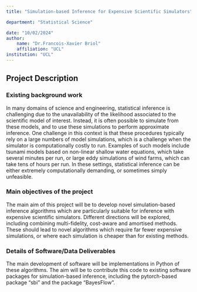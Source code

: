 ```yaml
---
title: "Simulation-based Inference for Expensive Scientific Simulators"

department: "Statistical Science"

date: "10/02/2024"
author: 
    name: "Dr.Francois-Xavier Briol"
    affiliation: "UCL"
institution: "UCL"
---
```

## Project Description

### Existing background work

In many domains of science and engineering, statistical inference is challenging due to the unavailability of the likelihood associated to the scientific model of interest. Instead, it is often possible to simulate from these models, and to use these simulations to perform approximate inference. One challenge in this context is that these procedures typically rely on a large numbers of model simulations, which is a challenge when the simulator is computationally costly to run. Examples of such models include tsunami models based on non-linear shallow water equations, which take several minutes per run, or large eddy simulations of wind farms, which can take tens of hours per run. In these settings, statistical inference can be either extremely computationally demanding, or sometimes simply unfeasible.



### Main objectives of the project

The main aim of this project will be to develop novel simulation-based inference algorithms which are particularly suitable for inference with expensive scientific simulators. Different directions will be explored, including combining multi-fidelity, cost-aware and amortised methods. These should lead to novel algorithms which require far fewer expensive simulations, or where each simulation is cheaper than for existing methods.

### Details of Software/Data Deliverables

The main development of software will be implementations in Python of these algorithms. The aim will be to contribute this code to existing software packages for simulation-based inference, including the pytorch-based package “sbi” and the package “BayesFlow”.